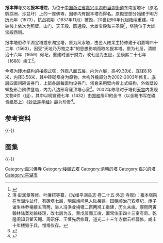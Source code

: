 {{文物保护单位
| 省区市 = 浙江省
| 名称 = 报本塔
| 图片 = [[File:Baoben_Temple_in_Pinghu_15_2014-06.jpg|220px]]<br><small>报本塔，2014年6月</small>
| 编号 = 4-38
| 分类 = 古建筑
| 时代 = 清
| 所在 = [[嘉兴市|嘉兴市]][[平湖市|平湖市]]
| 登录 = 1997年8月
}} 
'''报本禅寺'''又名'''报本塔院'''，为位于[[中国|中国]][[浙江省|浙江省]][[嘉兴|嘉兴]][[平湖市|平湖市]][[当湖街道|当湖街道]]东南宝塔圩（原名鹦鹉洲、沙盆圩）上的一座佛寺，因寺内有报本塔而得名。原殿堂部分始建于明万历元年（1573），抗战初期（1937年11月）被毁，20世纪90年代起陆续重建，中轴线上依次为照壁、山门、天王殿、圆通殿、大雄宝殿和三圣殿<ref>{{cite web|url=http://www.phlib.com/wanqing/index.php?id=41|title=《平湖报本塔和报本禅寺》|accessdate=2014-07-26|work=沈自观|publisher=平湖市图书馆|archive-date=2019-05-19|archive-url=https://web.archive.org/web/20190519092317/http://www.phlib.com/wanqing/index.php?id=41|dead-url=no}}</ref>，塔院位于大雄宝殿西侧。

报本塔俗称平湖宝塔或东湖宝塔，原为风水塔，由邑人陆杲主持修建于明嘉靖四十二年（1563），因受“天地乃万物之本”的思想影响而取名报本塔。原为七层，清顺治十六年（1659）倾圮，重建时迫于财力，改七层为五层，至康熙二十七年（1688）竣工<ref>清·彭润章等修、叶廉锷等纂，《光绪平湖县志·卷二十五·外志·寺观》：报本塔院在当湖沙盆圩，有砖塔七层，明嘉靖间邑人陆杲建。国朝顺治己亥塔圮，庚子诸生林乔捐银五百两，举人冯洪业捐银二百两鸠工重建，历久未竣。康熙丙寅翰林陆葇劝输经理，改七层为五，至戊辰而工竣，置常住田四十三亩有奇。乾隆间知县翟天翱、周昭仔、王恒先后修葺，道光二十三年寺僧云祥募修，咸丰十年楼毁于兵，惟塔仅存。</ref>。

今塔为砖木结构的楼阁式塔，外观八面五层，内为六层，高49.39米，底径8.18米，内径3.58米，其中砖砌塔身为原物，木构外檐部分为2002-2003年修复。底层四面间隔设券门，上部各层每面均设券门，塔身采用壁内折上式结构，外依壁设螺旋形台阶供登临，内为八边形穹窿顶塔心室<ref>{{cite web|url=http://www.zjww.gov.cn/subject/2006-02-13/879942.shtml|title=《平湖报本塔》|accessdate=2014-07-25|work=|publisher=浙江省文物局|archive-url=https://web.archive.org/web/20140724074454/http://www.zjww.gov.cn/subject/2006-02-13/879942.shtml|archive-date=2014-07-24|dead-url=yes}}</ref>。2002年修缮时于塔刹[[天宫|天宫]]内发现文物4件（组），其中以明宣德七年（1432）由[[郑和|郑和]]捐印的金书（以金粉书写在磁青纸质上）《[[妙法莲华经|妙法莲华经]]》最为珍贵<ref>{{cite journal zh |author=杨根文|title=浙江平湖报本塔及天宫出土文物|journal=东方博物|date=2005年4月}}</ref>。
==参考资料==
{{reflist|2}}
{{-}} 
== 图集 ==
{{gallery
|File:Baoben Temple in Pinghu 44 2014-06.jpg|平面，左北右南
|File:Baoben Temple in Pinghu 01 2014-06.jpg|山门
|File:Baoben Temple in Pinghu 06 2014-06.jpg|天王殿
|File:Baoben Temple in Pinghu 08 2014-06.jpg|圆通殿
|File:Baoben Temple in Pinghu 09 2014-06.jpg|大雄宝殿
|File:Baoben Temple in Pinghu 12 2014-06.jpg|三圣阁，东为藏经阁，西为千佛楼
|File:Baoben Temple in Pinghu 13 2014-06.jpg|报本塔前殿
|File:Baoben Temple in Pinghu 24 2014-06.jpg|报本塔底层（东侧，下同）
|File:Baoben Temple in Pinghu 34 2014-06.jpg|二至三层
|File:Baoben Temple in Pinghu 35 2014-06.jpg|三至四层
|File:Baoben Temple in Pinghu 36 2014-06.jpg|四至五层
|File:Baoben Temple in Pinghu 39 2014-06.jpg|自底层仰视
|File:Baoben Temple in Pinghu 27 2014-06.jpg|菱角牙子叠涩砖局部
|File:Baoben Temple in Pinghu 42 2014-06.jpg|塔砖局部
|File:Baoben Temple in Pinghu 43 2014-06.jpg|瓦面局部
}}
{{-}} 
{{DEFAULTSORT:B}}
{{Commons category|Baoben Temple in Pinghu}}
{{嘉兴市境内的浙江省文物保护单位}}
[[Category:嘉兴佛寺|Category:嘉兴佛寺]]
[[Category:楼阁式塔|Category:楼阁式塔]]
[[Category:清朝的塔|Category:清朝的塔]]
[[Category:嘉兴的塔|Category:嘉兴的塔]]
[[Category:平湖市|Category:平湖市]]
